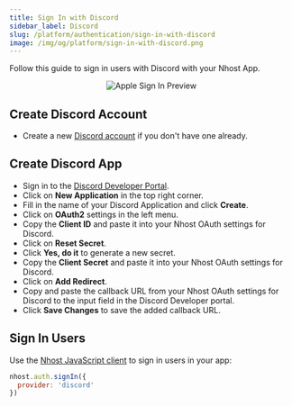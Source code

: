 ```yaml
---
title: Sign In with Discord
sidebar_label: Discord
slug: /platform/authentication/sign-in-with-discord
image: /img/og/platform/sign-in-with-discord.png
---
```


Follow this guide to sign in users with Discord with your Nhost App.

<p align="center">
  <img
    alt="Apple Sign In Preview"
    src="/img/social-providers/discord-preview.svg"
    width={480}
    height={267}
  />
</p>

## Create Discord Account

- Create a new [Discord account](https://discord.com/) if you don't have one already.

## Create Discord App

- Sign in to the [Discord Developer Portal](https://discord.com/developers/applications).
- Click on **New Application** in the top right corner.
- Fill in the name of your Discord Application and click **Create**.
- Click on **OAuth2** settings in the left menu.
- Copy the **Client ID** and paste it into your Nhost OAuth settings for Discord.
- Click on **Reset Secret**.
- Click **Yes, do it** to generate a new secret.
- Copy the **Client Secret** and paste it into your Nhost OAuth settings for Discord.
- Click on **Add Redirect**.
- Copy and paste the callback URL from your Nhost OAuth settings for Discord to the input field in the Discord Developer portal.
- Click **Save Changes** to save the added callback URL.

## Sign In Users

Use the [Nhost JavaScript client](/reference/javascript) to sign in users in your app:

```js
nhost.auth.signIn({
  provider: 'discord'
})
```
